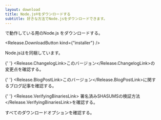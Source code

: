 ```yaml
---
layout: download
title: Node.js®をダウンロードする
subtitle: 好きな方法でNode.jsをダウンロードできます。
---
```


<section>
  <Release.BitnessDropdown />で動作している<Release.OperatingSystemDropdown exclude={["LINUX", "AIX"]} />用のNode.js <Release.VersionDropdown />をダウンロードする。

  <Release.DownloadButton kind={"installer"} />
</section>

<section>
  Node.jsは<Release.NpmLink />を同梱しています。

{' '}
<Release.ChangelogLink>このバージョン</Release.ChangelogLink>の変更点を確認する。

{' '}
<Release.BlogPostLink>このバージョン</Release.BlogPostLink>に関するブログ記事を確認する。

{' '}
<Release.VerifyingBinariesLink>
  署名済みSHASUMSの検証方法
</Release.VerifyingBinariesLink>を確認する。

すべての<LinkWithArrow href="https://nodejs.org/dist/">ダウンロードオプション</LinkWithArrow>を確認する。

</section>
